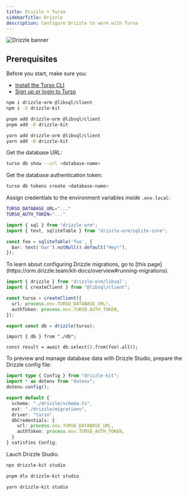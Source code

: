 ```yaml
---
title: Drizzle + Turso
sidebarTitle: Drizzle
description: Configure Drizzle to work with Turso
---
```


![Drizzle banner](/images/guides/drizzle-banner.png)

## Prerequisites

Before you start, make sure you:

- [Install the Turso CLI](/cli/installation)
- [Sign up or login to Turso](/cli/authentication#signup)

<Steps>

<Step title="Install Drizzle and the libSQL SDK">

<CodeGroup>

```bash npm
npm i drizzle-orm @libsql/client
npm i -D drizzle-kit
```

```bash pnpm
pnpm add drizzle-orm @libsql/client
pnpm add -D drizzle-kit
```

```bash yarn
yarn add drizzle-orm @libsql/client
yarn add -D drizzle-kit
```

</CodeGroup>

</Step>

<Step title="Configure database credentials">

Get the database URL:

```bash
turso db show --url <database-name>
```

Get the database authentication token:

```bash
turso db tokens create <database-name>
```

Assign credentials to the environment variables inside `.env.local`:

```bash
TURSO_DATABASE_URL="..."
TURSO_AUTH_TOKEN="..."
```

</Step>

<Step title="Create a Drizzle schema">

```ts drizzle/schema.ts
import { sql } from "drizzle-orm";
import { text, sqliteTable } from "drizzle-orm/sqlite-core";

const foo = sqliteTable('foo', {
  bar: text('bar').notNull().default("Hey!"),
});
```

<Note>
To learn about configuring Drizzle migrations, go to [this page](https://orm.drizzle.team/kit-docs/overview#running-migrations).
</Note>

</Step>

<Step title="Configure Drizzle to work with the LibSQL client">

```ts db.ts
import { drizzle } from 'drizzle-orm/libsql';
import { createClient } from "@libsql/client";

const turso = createClient({
  url: process.env.TURSO_DATABASE_URL!,
  authToken: process.env.TURSO_AUTH_TOKEN,
});

export const db = drizzle(turso);
```

</Step>

<Step title="Query your Turso database">

```tsx App Router
import { db } from "./db";

const result = await db.select().from(foo).all();
```

</Step>

<Step title="Visualize Turso database with Drizzle Studio">

To preview and manage database data with Drizzle Studio, prepare the Drizzle config file:

```ts drizzle.config.ts
import type { Config } from "drizzle-kit";
import * as dotenv from "dotenv";
dotenv.config();

export default {
  schema: "./drizzle/schema.ts",
  out: "./drizzle/migrations",
  driver: "turso",
  dbCredentials: {
    url: process.env.TURSO_DATABASE_URL,
    authToken: process.env.TURSO_AUTH_TOKEN,
  }
} satisfies Config;
```

Lauch Drizzle Studio.

<CodeGroup>

```bash npm
npx drizzle-kit studio

```

```bash pnpm
pnpm dlx drizzle-kit studio
```

```bash yarn
yarn drizzle-kit studio
```

</CodeGroup>

</Step>

</Steps>
